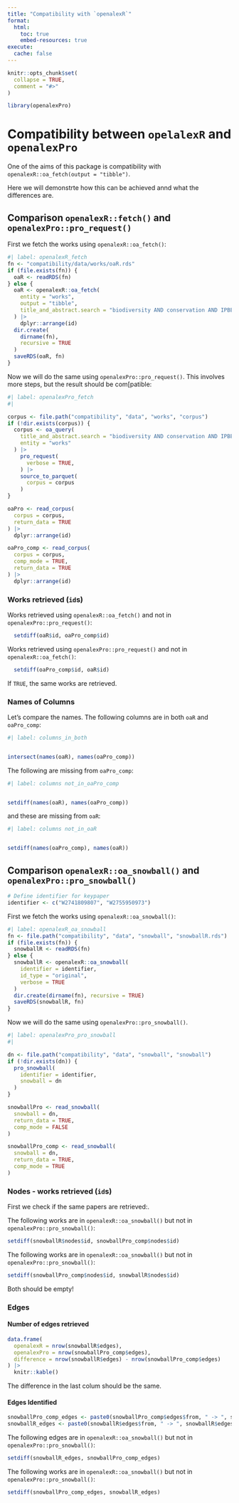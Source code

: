 ```yaml
---
title: "Compatibility with `openalexR`"
format: 
  html:
    toc: true
    embed-resources: true
execute: 
  cache: false
---
```


```r
knitr::opts_chunk$set(
  collapse = TRUE,
  comment = "#>"
)
```

```r
library(openalexPro)
```

# Compatibility between `opelalexR` and `openalexPro`
One of the aims of this package is compatibility with `openalexR::oa_fetch(output = "tibble")`.

Here we will demonstrte how this can be achieved annd what the differences are. 


## Comparison `openalexR::fetch()` and `openalexPro::pro_request()`

First we fetch the works using `openalexR::oa_fetch()`:

```r
#| label: openalexR_fetch
fn <- "compatibility/data/works/oaR.rds"
if (file.exists(fn)) {
  oaR <- readRDS(fn)
} else {
  oaR <- openalexR::oa_fetch(
    entity = "works",
    output = "tibble",
    title_and_abstract.search = "biodiversity AND conservation AND IPBES",
  ) |>
    dplyr::arrange(id)
  dir.create(
    dirname(fn),
    recursive = TRUE
  )
  saveRDS(oaR, fn)
}
```

Now we will do the same using `openalexPro::pro_request()`. This involves more steps, but the result should be com[patible:

```r
#| label: openalexPro_fetch
#|

corpus <- file.path("compatibility", "data", "works", "corpus")
if (!dir.exists(corpus)) {
  corpus <- oa_query(
    title_and_abstract.search = "biodiversity AND conservation AND IPBES",
    entity = "works"
  ) |>
    pro_request(
      verbose = TRUE,
    ) |>
    source_to_parquet(
      corpus = corpus
    )
}

oaPro <- read_corpus(
  corpus = corpus,
  return_data = TRUE
) |>
  dplyr::arrange(id)

oaPro_comp <- read_corpus(
  corpus = corpus,
  comp_mode = TRUE,
  return_data = TRUE
) |>
  dplyr::arrange(id)
```

### Works retrieved (`id`s)

Works retrieved using `openalexR::oa_fetch()` and not in `openalexPro::pro_request()`:

```r
  setdiff(oaR$id, oaPro_comp$id)
```

Works retrieved using  `openalexPro::pro_request()` and not in `openalexR::oa_fetch()`:

```r
  setdiff(oaPro_comp$id, oaR$id)
```
If `TRUE`, the same works are retrieved.

### Names of Columns

Let's compare the names. The following columns are in both `oaR` and `oaPro_comp`:
```r
#| label: columns_in_both


intersect(names(oaR), names(oaPro_comp))
```

The following are missing from `oaPro_comp`:
```r
#| label: columns not_in_oaPro_comp


setdiff(names(oaR), names(oaPro_comp))
```

and these are missing from `oaR`:
```r
#| label: columns not_in_oaR


setdiff(names(oaPro_comp), names(oaR))
```


## Comparison `openalexR::oa_snowball()` and `openalexPro::pro_snowball()`

```r

# Define identifier for keypaper
identifier <- c("W2741809807", "W2755950973")
```

First we fetch the works using `openalexR::oa_snowball()`:

```r
#| label: openalexR_oa_snowball
fn <- file.path("compatibility", "data", "snowball", "snowballR.rds")
if (file.exists(fn)) {
  snowballR <- readRDS(fn)
} else {
  snowballR <- openalexR::oa_snowball(
    identifier = identifier,
    id_type = "original",
    verbose = TRUE
  )
  dir.create(dirname(fn), recursive = TRUE)
  saveRDS(snowballR, fn)
}

```

Now we will do the same using `openalexPro::pro_snowball()`.

```r
#| label: openalexPro_pro_snowball
#|

dn <- file.path("compatibility", "data", "snowball", "snowball")
if (!dir.exists(dn)) {
  pro_snowball(
    identifier = identifier,
    snowball = dn
  )
}

snowballPro <- read_snowball(
  snowball = dn,
  return_data = TRUE,
  comp_mode = FALSE
)

snowballPro_comp <- read_snowball(
  snowball = dn,
  return_data = TRUE,
  comp_mode = TRUE
)
```

### Nodes - works retrieved (`id`s)

First we check if the same papers are retrieved:.

The following works are in `openalexR::oa_snowball()` but not in `openalexPro::pro_snowball()`:

```r

setdiff(snowballR$nodes$id, snowballPro_comp$nodes$id)
```

The following works are in `openalexR::oa_snowball()` but not in `openalexPro::pro_snowball()`:

```r
setdiff(snowballPro_comp$nodes$id, snowballR$nodes$id)
```

Both should be empty!

### Edges

#### Number of edges retrieved

```r
data.frame(
  openalexR = nrow(snowballR$edges),
  openalexPro = nrow(snowballPro_comp$edges),
  difference = nrow(snowballR$edges) - nrow(snowballPro_comp$edges)
) |>
  knitr::kable()
```

The difference in the last colum should be the same.

####

#### Edges Identified

```r
snowballPro_comp_edges <- paste0(snowballPro_comp$edges$from, " -> ", snowballPro_comp$edges$to)
snowballR_edges <- paste0(snowballR$edges$from, " -> ", snowballR$edges$to)
```

The following edges are in `openalexR::oa_snowball()` but not in `openalexPro::pro_snowball()`:

```r

setdiff(snowballR_edges, snowballPro_comp_edges)
```

The following works are in `openalexR::oa_snowball()` but not in `openalexPro::pro_snowball()`:

```r
setdiff(snowballPro_comp_edges, snowballR_edges)
```
